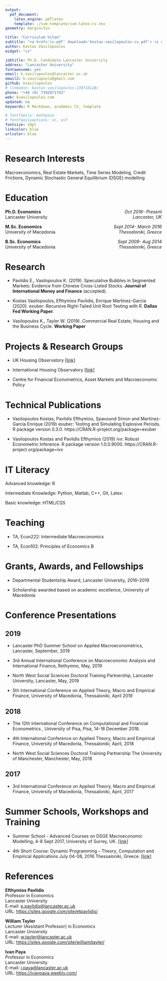 ```yaml
---
output:
  pdf_document:
    latex_engine: pdflatex
    template: ./svm-template/svm-latex-cv.tex
geometry: margin=1in

title: "Curriculum Vitae"
subtitle: "<a href='cv.pdf' download='kostas-vasilopoulos-cv.pdf'> <i class='fa fa-download'></i> Download <br> </a>"
author: Kostas Vasilopoulos
widget: "cv"

jobtitle: Ph.D. Candidate Lancaster University
address: "Lancaster University"
fontawesome: yes
email: k.vasilopoulos@lancaster.ac.uk
email2: k.vasilopoulo@gmail.com
github: kvasilopoulos
# linkedin: kostas-vasilopoulos-130718128/
phone: "+44 (0) 7392971743"
web: kvasilopoulos.com
updated: no
keywords: R Markdown, academic CV, template

# fontfamily: mathpazo
# fontfamilyoptions: sc, osf
fontsize: 10pt
linkcolor: blue
urlcolor: blue
---
```


# Research Interests 

Macroeconomics, Real Estate Markets, Time  Series Modeling, Credit Frictions, Dynamic Stochastic General Equilibrium (DSGE) modelling

<!--- Education --->

# Education 

\vspace{2mm}

  **Ph.D. Economics** \hfill <span style = "float:right;">  *Oct 2016- Present* </span> \newline <br>
  Lancaster University  \hfill <span style = "float:right;"> *Lancaster, UK* </span>

  **M.Sc. Economics**  \hfill  <span style = "float:right;"> *Sept 2014- March 2016* </span> \newline <br>
  University of Macedonia  \hfill <span style = "float:right;"> *Thessaloniki, Greece* </span>

  **B.Sc. Economics**  \hfill  <span style = "float:right;"> *Sept 2009- Aug 2014* </span> \newline <br>
  University of Macedonia \hfill <span style = "float:right;"> *Thessaloniki, Greece* </span>
  
<!--- Research --->

# Research

* Pavlidis E., Vasilopoulos K. (2019). Speculative Bubbles in Segmented Markets: Evidence from Chinese Cross-Listed Stocks. **Journal of International Money and Finance** (accepted).

*  Kostas Vasilopoulos, Efthymios Pavlidis, Enrique Martínez-García (2020). exuber: Recursive Right-Tailed Unit Root Testing with R. **Dallas Fed Working Paper**.

* Vasilopoulos K., Tayler W. (2019). Commercial Real Estate, Housing and the Business Cycle. **Working Paper**

<!--- Projects --->

# Projects & Research Groups

* UK Housing Observatory [[link]](http://www.lancaster.ac.uk/lums/economics/research/housing/)

* International Housing Observatory [[link]](https://lancs-macro.shinyapps.io/international-housing-observatory/)

* Centre for Financial Econometrics, Asset Markets and Macroeconomic Policy

<!--- Technical Publications --->

# Technical Publications

*   Vasilopoulos Kostas, Pavlidis Efthymios, Spavound Simon and Martínez-García Enríque (2019) exuber: Testing and Simulating Explosive Periods. R package version 0.3.0. https://CRAN.R-project.org/package=exuber

*   Vasilopoulos Kostas and Pavlidis Efthymios (2019) ivx: Robust Econometric Inference. R package version 1.0.0.9000. https://CRAN.R-project.org/package=ivx

<!--- IT Literacy --->

# IT Literacy

Advanced knowledge:  R

Intermediate Knowledge: Python, Matlab, C++, Git, Latex: 

Basic knowledge: HTML/CSS

<!--- Teaching --->

# Teaching 

 * TA, Econ222: Intermediate Macroeconomics 
 
 * TA, Econ102: Principles of Economics B
 
# Grants, Awards, and Fellowships

* Departmental Studentship Award, Lancaster University, 2016–2019

* Scholarship awarded based on academic excellence, University of Macedonia

<!--- Conferences --->

# Conference Presentations

## 2019
  
  * Lancaster PhD Summer School on Applied Macroeconometrics, Lancaster, September, 2019

  * 3rd Annual International Conference on Macroeconomic Analysis and International Finance, Rethymno, May, 2019

  * North West Social Sciences Doctoral Training Partnership, Lancaster University, Lancaster, May, 2019

  * 5th International Conference on Applied Theory, Macro and Empirical Finance,
University of Macedonia, Thessaloniki, April 2019

## 2018

  * The 12th International Conference on Computational and Financial Econometrics , University of Pisa, Pisa, 14-16 December 2018.

  * 4th International Conference on Applied Theory, Macro and Empirical Finance, University of Macedonia, Thessaloniki, April, 2018

  * North West Social Sciences Doctoral Training Partnership The University of Manchester, Manchester, May, 2018

## 2017

  * 3rd International Conference on Applied Theory, Macro and Empirical Finance, University of Macedonia, Thessaloniki, April, 2017


<!--- Events --->

# Summer Schools, Workshops and Training

* Summer School -  Advanced Courses on DSGE Macroeconomic Modelling, 4-8 Sept 2017, University of Surrey, UK. [[link]](https://www.surrey.ac.uk/events/20180903-foundations-and-advanced-courses-dsge-macroeconomic-modelling-and-conference-summer)

* 4th Short Course: Dynamic Programming – Theory, Computation and Empirical Applications 
July 04-08, 2016 Thessaloniki, Greece. [[link]](http://sce2016.uom.gr/)

<!--- References --->

# References

**Efthymios Pavlidis** \newline <br>
Professor in Economics \newline <br>
Lancaster University \newline <br>
E-mail: [e.pavlidis@lancaster.ac.uk](e.pavlidis@lancaster.ac.uk) \newline <br>
URL: [https://sites.google.com/site/etpavlidis/](https://sites.google.com/site/etpavlidis/)

**William Tayler** \newline <br>
Lecturer (Assistant Professor) in Economics \newline <br>
Lancaster University \newline <br>
E-mail: [w.tayler@lancaster.ac.uk](w.tayler@lancaster.ac.uk) \newline <br>
URL: [https://sites.google.com/site/williamjtayler/](https://sites.google.com/site/williamjtayler/)   

**Ivan Paya** \newline <br>
Professor in Economics \newline <br>
Lancaster University \newline <br>
E-mail: [i.paya@lancaster.ac.uk](i.paya@lancaster.ac.uk) \newline <br>
URL: [https://ivanpaya.weebly.com/](https://ivanpaya.weebly.com/) 